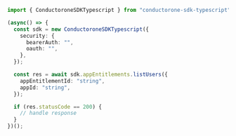 ```typescript C1ApiAppV1AppEntitlementsListUsers.ts
import { ConductoroneSDKTypescript } from "conductorone-sdk-typescript";

(async() => {
  const sdk = new ConductoroneSDKTypescript({
    security: {
      bearerAuth: "",
      oauth: "",
    },
  });

  const res = await sdk.appEntitlements.listUsers({
    appEntitlementId: "string",
    appId: "string",
  });

  if (res.statusCode == 200) {
    // handle response
  }
})();
```
